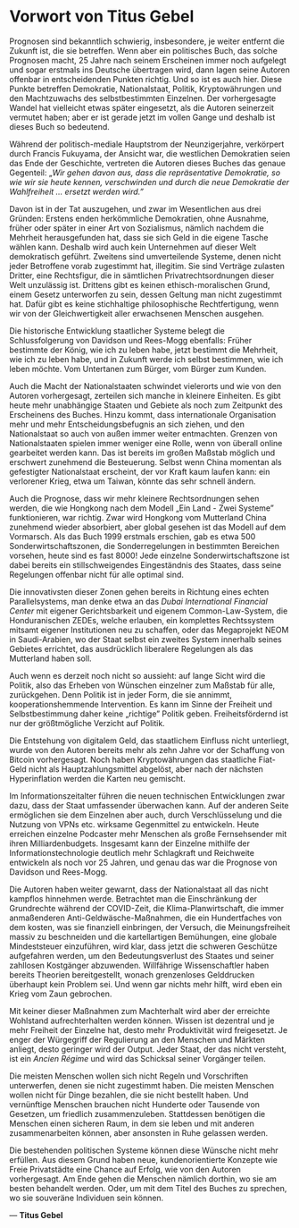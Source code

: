 # Vorwort von Titus Gebel {.unnumbered}

Prognosen sind bekanntlich schwierig, insbesondere, je weiter entfernt die Zukunft ist, die sie betreffen. Wenn aber ein politisches Buch, das solche Prognosen macht, 25 Jahre nach seinem Erscheinen immer noch aufgelegt und sogar erstmals ins Deutsche übertragen wird, dann lagen seine Autoren offenbar in entscheidenden Punkten richtig. Und so ist es auch hier. Diese Punkte betreffen Demokratie, Nationalstaat, Politik, Kryptowährungen und den Machtzuwachs des selbstbestimmten Einzelnen. Der vorhergesagte Wandel hat vielleicht etwas später eingesetzt, als die Autoren seinerzeit vermutet haben; aber er ist gerade jetzt im vollen Gange und deshalb ist dieses Buch so bedeutend.

Während der politisch-mediale Hauptstrom der Neunzigerjahre, verkörpert durch Francis Fukuyama, der Ansicht war, die westlichen Demokratien seien das Ende der Geschichte, vertreten die Autoren dieses Buches das genaue Gegenteil: „*Wir gehen davon aus, dass die repräsentative Demokratie, so wie wir sie heute kennen, verschwinden und durch die neue Demokratie der Wahlfreiheit ... ersetzt werden wird."*

Davon ist in der Tat auszugehen, und zwar im Wesentlichen aus drei Gründen: Erstens enden herkömmliche Demokratien, ohne Ausnahme, früher oder später in einer Art von Sozialismus, nämlich nachdem die Mehrheit herausgefunden hat, dass sie sich Geld in die eigene Tasche wählen kann. Deshalb wird auch kein Unternehmen auf dieser Welt demokratisch geführt. Zweitens sind umverteilende Systeme, denen nicht jeder Betroffene vorab zugestimmt hat, illegitim. Sie sind Verträge zulasten Dritter, eine Rechtsfigur, die in sämtlichen Privatrechtsordnungen dieser Welt unzulässig ist. Drittens gibt es keinen ethisch-moralischen Grund, einem Gesetz unterworfen zu sein, dessen Geltung man nicht zugestimmt hat. Dafür gibt es keine stichhaltige philosophische Rechtfertigung, wenn wir von der Gleichwertigkeit aller erwachsenen Menschen ausgehen.

Die historische Entwicklung staatlicher Systeme belegt die Schlussfolgerung von Davidson und Rees-Mogg ebenfalls: Früher bestimmte der König, wie ich zu leben habe, jetzt bestimmt die Mehrheit, wie ich zu leben habe, und in Zukunft werde ich selbst bestimmen, wie ich leben möchte. Vom Untertanen zum Bürger, vom Bürger zum Kunden.

Auch die Macht der Nationalstaaten schwindet vielerorts und wie von den Autoren vorhergesagt, zerteilen sich manche in kleinere Einheiten. Es gibt heute mehr unabhängige Staaten und Gebiete als noch zum Zeitpunkt des Erscheinens des Buches. Hinzu kommt, dass internationale Organisation mehr und mehr Entscheidungsbefugnis an sich ziehen, und den Nationalstaat so auch von außen immer weiter entmachten. Grenzen von Nationalstaaten spielen immer weniger eine Rolle, wenn von überall online gearbeitet werden kann. Das ist bereits im großen Maßstab möglich und erschwert zunehmend die Besteuerung. Selbst wenn China momentan als gefestigter Nationalstaat erscheint, der vor Kraft kaum laufen kann: ein verlorener Krieg, etwa um Taiwan, könnte das sehr schnell ändern.

Auch die Prognose, dass wir mehr kleinere Rechtsordnungen sehen werden, die wie Hongkong nach dem Modell „Ein Land - Zwei Systeme" funktionieren, war richtig. Zwar wird Hongkong vom Mutterland China zunehmend wieder absorbiert, aber global gesehen ist das Modell auf dem Vormarsch. Als das Buch 1999 erstmals erschien, gab es etwa 500 Sonderwirtschaftszonen, die Sonderregelungen in bestimmten Bereichen vorsehen, heute sind es fast 8000! Jede einzelne Sonderwirtschaftszone ist dabei bereits ein stillschweigendes Eingeständnis des Staates, dass seine Regelungen offenbar nicht für alle optimal sind.

Die innovativsten dieser Zonen gehen bereits in Richtung eines echten Parallelsystems, man denke etwa an das *Dubai International Financial Center* mit eigener Gerichtsbarkeit und eigenem Common-Law-System, die Honduranischen ZEDEs, welche erlauben, ein komplettes Rechtssystem mitsamt eigener Institutionen neu zu schaffen, oder das Megaprojekt NEOM in Saudi-Arabien, wo der Staat selbst ein zweites System innerhalb seines Gebietes errichtet, das ausdrücklich liberalere Regelungen als das Mutterland haben soll.

Auch wenn es derzeit noch nicht so aussieht: auf lange Sicht wird die Politik, also das Erheben von Wünschen einzelner zum Maßstab für alle, zurückgehen. Denn Politik ist in jeder Form, die sie annimmt, kooperationshemmende Intervention. Es kann im Sinne der Freiheit und Selbstbestimmung daher keine „richtige" Politik geben. Freiheitsfördernd ist nur der größtmögliche Verzicht auf Politik.

Die Entstehung von digitalem Geld, das staatlichem Einfluss nicht unterliegt, wurde von den Autoren bereits mehr als zehn Jahre vor der Schaffung von Bitcoin vorhergesagt. Noch haben Kryptowährungen das staatliche Fiat-Geld nicht als Hauptzahlungsmittel abgelöst, aber nach der nächsten Hyperinflation werden die Karten neu gemischt.

Im Informationszeitalter führen die neuen technischen Entwicklungen zwar dazu, dass der Staat umfassender überwachen kann. Auf der anderen Seite ermöglichen sie dem Einzelnen aber auch, durch Verschlüsselung und die Nutzung von VPNs etc. wirksame Gegenmittel zu entwickeln. Heute erreichen einzelne Podcaster mehr Menschen als große Fernsehsender mit ihren Milliardenbudgets. Insgesamt kann der Einzelne mithilfe der Informationstechnologie deutlich mehr Schlagkraft und Reichweite entwickeln als noch vor 25 Jahren, und genau das war die Prognose von Davidson und Rees-Mogg.

Die Autoren haben weiter gewarnt, dass der Nationalstaat all das nicht kampflos hinnehmen werde. Betrachtet man die Einschränkung der Grundrechte während der COVID-Zeit, die Klima-Planwirtschaft, die immer anmaßenderen Anti-Geldwäsche-Maßnahmen, die ein Hundertfaches von dem kosten, was sie finanziell einbringen, der Versuch, die Meinungsfreiheit massiv zu beschneiden und die kartellartigen Bemühungen, eine globale Mindeststeuer einzuführen, wird klar, dass jetzt die schweren Geschütze aufgefahren werden, um den Bedeutungsverlust des Staates und seiner zahllosen Kostgänger abzuwenden. Willfährige Wissenschaftler haben bereits Theorien bereitgestellt, wonach grenzenloses Gelddrucken überhaupt kein Problem sei. Und wenn gar nichts mehr hilft, wird eben ein Krieg vom Zaun gebrochen.

Mit keiner dieser Maßnahmen zum Machterhalt wird aber der erreichte Wohlstand aufrechterhalten werden können. Wissen ist dezentral und je mehr Freiheit der Einzelne hat, desto mehr Produktivität wird freigesetzt. Je enger der Würgegriff der Regulierung an den Menschen und Märkten anliegt, desto geringer wird der Output. Jeder Staat, der das nicht versteht, ist ein *Ancien Régime* und wird das Schicksal seiner Vorgänger teilen.

Die meisten Menschen wollen sich nicht Regeln und Vorschriften unterwerfen, denen sie nicht zugestimmt haben. Die meisten Menschen wollen nicht für Dinge bezahlen, die sie nicht bestellt haben. Und vernünftige Menschen brauchen nicht Hunderte oder Tausende von Gesetzen, um friedlich zusammenzuleben. Stattdessen benötigen die Menschen einen sicheren Raum, in dem sie leben und mit anderen zusammenarbeiten können, aber ansonsten in Ruhe gelassen werden.

Die bestehenden politischen Systeme können diese Wünsche nicht mehr erfüllen. Aus diesem Grund haben neue, kundenorientierte Konzepte wie Freie Privatstädte eine Chance auf Erfolg, wie von den Autoren vorhergesagt. Am Ende gehen die Menschen nämlich dorthin, wo sie am besten behandelt werden. Oder, um mit dem Titel des Buches zu sprechen, wo sie souveräne Individuen sein können.

\vspace{2em}

--- **Titus Gebel**
